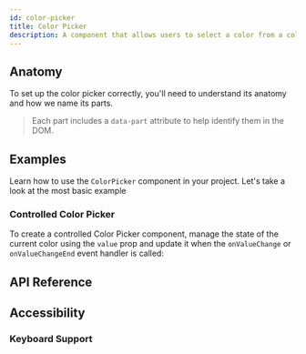 ```yaml
---
id: color-picker
title: Color Picker
description: A component that allows users to select a color from a color picker.
---
```


<ComponentPreview id="ColorPicker" />

## Anatomy

To set up the color picker correctly, you'll need to understand its anatomy and
how we name its parts.

> Each part includes a `data-part` attribute to help identify them in the DOM.

<Anatomy id="color-picker" />

## Examples

Learn how to use the `ColorPicker` component in your project. Let's take a look
at the most basic example

<Example id="basic" />

### Controlled Color Picker

To create a controlled Color Picker component, manage the state of the current
color using the `value` prop and update it when the `onValueChange` or
`onValueChangeEnd` event handler is called:

<Example id="controlled" />

## API Reference

<ComponentTypes id="color-picker" />

## Accessibility

### Keyboard Support

<KeyBindingsTable id="color-picker" />
